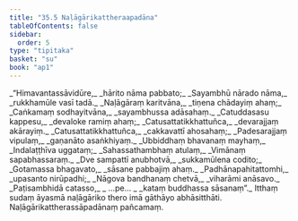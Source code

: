 ```yaml
---
title: "35.5 Naḷāgārikattheraapadāna"
tableOfContents: false
sidebar:
  order: 5
type: "tipitaka"
basket: "su"
book: "ap1"
---
```



<DynamicBreadcrumb />

<Division number="31" book="ap1" bookNo="20" page="321">

<Paragraph number="3919" type="verses" book="ap1">
_“Himavantassāvidūre,_  
_hārito nāma pabbato;_  
_Sayambhū nārado nāma,_  
_rukkhamūle vasī tadā._  

</Paragraph>

</Division>
<Division number="32" book="ap1" bookNo="20" page="321">

<Paragraph number="3920" type="verses" book="ap1">
_Naḷāgāraṃ karitvāna,_  
_tiṇena chādayiṃ ahaṃ;_  
_Caṅkamaṃ sodhayitvāna,_  
_sayambhussa adāsahaṃ._  

</Paragraph>

</Division>
<Division number="33" book="ap1" bookNo="20" page="321">

<Paragraph number="3921" type="verses" book="ap1">
_Catuddasasu kappesu,_  
_devaloke ramiṃ ahaṃ;_  
_Catusattatikkhattuñca,_  
_devarajjaṃ akārayiṃ._  

</Paragraph>

</Division>
<Division number="34" book="ap1" bookNo="20" page="321">

<Paragraph number="3922" type="verses" book="ap1">
_Catusattatikkhattuñca,_  
_cakkavattī ahosahaṃ;_  
_Padesarajjaṃ vipulaṃ,_  
_gaṇanāto asaṅkhiyaṃ._  

</Paragraph>

</Division>
<Division number="35" book="ap1" bookNo="20" page="321">

<Paragraph number="3923" type="verses" book="ap1">
_Ubbiddhaṃ bhavanaṃ mayhaṃ,_  
_Indalaṭṭhīva uggataṃ;_  
_Sahassathambhaṃ atulaṃ,_  
_Vimānaṃ sapabhassaraṃ._  

</Paragraph>

</Division>
<Division number="36" book="ap1" bookNo="20" page="321">

<Paragraph number="3924" type="verses" book="ap1">
_Dve sampattī anubhotvā,_  
_sukkamūlena codito;_  
_Gotamassa bhagavato,_  
_sāsane pabbajiṃ ahaṃ._  

</Paragraph>

</Division>
<Division number="37" book="ap1" bookNo="20" page="321">

<Paragraph number="3925" type="verses" book="ap1">
_Padhānapahitattomhi,_  
_upasanto nirūpadhi;_  
_Nāgova bandhanaṃ chetvā,_  
_viharāmi anāsavo._  

</Paragraph>

</Division>
<Division number="38" book="ap1" bookNo="20" page="321">

<Paragraph number="3926" type="verses" book="ap1">
_Paṭisambhidā catasso,_  
_ …pe… _  
_kataṃ buddhassa sāsanaṃ”._  

</Paragraph>

<Paragraph number="3927" book="ap1">
Itthaṃ sudaṃ āyasmā naḷāgāriko thero imā gāthāyo abhāsitthāti.

</Paragraph>
</Division>

<Paragraph number="3928" type="center" book="ap1">
Naḷāgārikattherassāpadānaṃ pañcamaṃ.
</Paragraph>